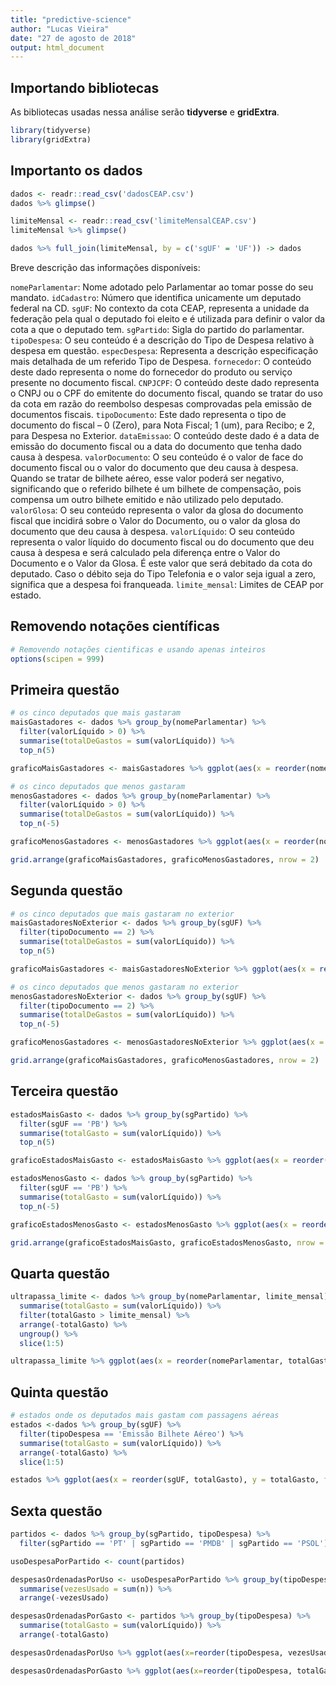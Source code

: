 ```yaml
---
title: "predictive-science"
author: "Lucas Vieira"
date: "27 de agosto de 2018"
output: html_document
---
```


## Importando bibliotecas

As bibliotecas usadas nessa análise serão **tidyverse** e **gridExtra**.

```r
library(tidyverse)
library(gridExtra)
```

## Importanto os dados

```r
dados <- readr::read_csv('dadosCEAP.csv')
dados %>% glimpse()

limiteMensal <- readr::read_csv('limiteMensalCEAP.csv')
limiteMensal %>% glimpse()

dados %>% full_join(limiteMensal, by = c('sgUF' = 'UF')) -> dados
```

Breve descrição das informações disponíveis:

`nomeParlamentar`: Nome adotado pelo Parlamentar ao tomar posse do seu mandato.
`idCadastro`: Número que identifica unicamente um deputado federal na CD.
`sgUF`: No contexto da cota CEAP, representa a unidade da federação pela qual o deputado foi eleito e é utilizada para definir o valor da cota a que o deputado tem.
`sgPartido`: Sigla do partido do parlamentar.
`tipoDespesa`: O seu conteúdo é a descrição do Tipo de Despesa relativo à despesa em questão.
`especDespesa`: Representa a descrição  especificação mais detalhada de um referido Tipo de Despesa.
`fornecedor`: O conteúdo deste dado representa o nome do fornecedor do produto ou serviço presente no documento fiscal.
`CNPJCPF`: O conteúdo deste dado representa o CNPJ ou o CPF do emitente do documento fiscal, quando se tratar do uso da cota em razão do reembolso despesas comprovadas pela emissão de documentos fiscais.
`tipoDocumento`: Este dado representa o tipo de documento do fiscal – 0 (Zero), para Nota Fiscal; 1 (um), para Recibo; e 2, para Despesa no Exterior.
`dataEmissao`: O conteúdo deste dado é a data de emissão do documento fiscal ou a data do documento que tenha dado causa à despesa.
`valorDocumento`: O seu conteúdo é o valor de face do documento fiscal ou o valor do documento que deu causa à despesa. Quando se tratar de bilhete aéreo, esse valor poderá ser negativo, significando que o referido bilhete é um bilhete de compensação, pois compensa um outro bilhete emitido e não utilizado pelo deputado.
`valorGlosa`: O seu conteúdo representa o valor da glosa do documento fiscal que incidirá sobre o Valor do Documento, ou o valor da glosa do documento que deu causa à despesa.
`valorLíquido`: O seu conteúdo representa o valor líquido do documento fiscal ou do documento que deu causa à despesa e será calculado pela diferença entre o Valor do Documento e o Valor da Glosa. É este valor que será debitado da cota do deputado. Caso o débito seja do Tipo Telefonia e o valor seja igual a zero, significa que a despesa foi franqueada.
`limite_mensal`: Limites de CEAP por estado.

## Removendo notações científicas

```r
# Removendo notações cientificas e usando apenas inteiros
options(scipen = 999)
```

## Primeira questão

```r
# os cinco deputados que mais gastaram
maisGastadores <- dados %>% group_by(nomeParlamentar) %>% 
  filter(valorLíquido > 0) %>%
  summarise(totalDeGastos = sum(valorLíquido)) %>% 
  top_n(5)

graficoMaisGastadores <- maisGastadores %>% ggplot(aes(x = reorder(nomeParlamentar, totalDeGastos), y=totalDeGastos, fill=nomeParlamentar)) + labs(x='Deputados', y='Gasto total') + geom_col(width = 0.7) + coord_flip() + guides(fill = guide_legend('Deputados'))

# os cinco deputados que menos gastaram
menosGastadores <- dados %>% group_by(nomeParlamentar) %>% 
  filter(valorLíquido > 0) %>%
  summarise(totalDeGastos = sum(valorLíquido)) %>% 
  top_n(-5)

graficoMenosGastadores <- menosGastadores %>% ggplot(aes(x = reorder(nomeParlamentar, totalDeGastos), y = totalDeGastos, fill=nomeParlamentar)) + labs(x='Deputados', y='Gasto total') + geom_col(width = 0.7) + coord_flip() + guides(fill = guide_legend('Deputados'))

grid.arrange(graficoMaisGastadores, graficoMenosGastadores, nrow = 2)
```

## Segunda questão

```r
# os cinco deputados que mais gastaram no exterior
maisGastadoresNoExterior <- dados %>% group_by(sgUF) %>% 
  filter(tipoDocumento == 2) %>%
  summarise(totalDeGastos = sum(valorLíquido)) %>% 
  top_n(5)

graficoMaisGastadores <- maisGastadoresNoExterior %>% ggplot(aes(x = reorder(sgUF, totalDeGastos), y=totalDeGastos, fill=sgUF)) + labs(x='Estados', y='Gasto total') + geom_col(width = 0.7) + coord_flip() + guides(fill = guide_legend('Estados'))

# os cinco deputados que menos gastaram no exterior
menosGastadoresNoExterior <- dados %>% group_by(sgUF) %>% 
  filter(tipoDocumento == 2) %>%
  summarise(totalDeGastos = sum(valorLíquido)) %>% 
  top_n(-5)

graficoMenosGastadores <- menosGastadoresNoExterior %>% ggplot(aes(x = reorder(sgUF, totalDeGastos), y=totalDeGastos, fill=sgUF)) + labs(x='Estados', y='Gasto total') + geom_col(width = 0.7) + coord_flip() + guides(fill = guide_legend('Estados'))

grid.arrange(graficoMaisGastadores, graficoMenosGastadores, nrow = 2)
```

## Terceira questão

```r
estadosMaisGasto <- dados %>% group_by(sgPartido) %>%
  filter(sgUF == 'PB') %>%
  summarise(totalGasto = sum(valorLíquido)) %>% 
  top_n(5)

graficoEstadosMaisGasto <- estadosMaisGasto %>% ggplot(aes(x = reorder(sgPartido, totalGasto), y = totalGasto, fill = sgPartido)) + labs(x='Partidos', y='Gasto total', title='Estados onde parlamentares mais usam CEAP') + geom_col(width = 0.7) + coord_flip() + guides(fill = guide_legend('Partidos'))

estadosMenosGasto <- dados %>% group_by(sgPartido) %>%
  filter(sgUF == 'PB') %>%
  summarise(totalGasto = sum(valorLíquido)) %>% 
  top_n(-5)

graficoEstadosMenosGasto <- estadosMenosGasto %>% ggplot(aes(x = reorder(sgPartido, totalGasto), y = totalGasto, fill = sgPartido)) + labs(x='Partidos', y='Gasto total', title='Estados onde parlamentares menos usam CEAP') + geom_col(width = 0.7) + coord_flip() + guides(fill = guide_legend('Partidos'))

grid.arrange(graficoEstadosMaisGasto, graficoEstadosMenosGasto, nrow = 2)
```

## Quarta questão

```r
ultrapassa_limite <- dados %>% group_by(nomeParlamentar, limite_mensal) %>% 
  summarise(totalGasto = sum(valorLíquido)) %>% 
  filter(totalGasto > limite_mensal) %>% 
  arrange(-totalGasto) %>% 
  ungroup() %>% 
  slice(1:5)

ultrapassa_limite %>% ggplot(aes(x = reorder(nomeParlamentar, totalGasto), y = totalGasto, fill = nomeParlamentar)) + labs(x='Deputados', y='Gasto total') + geom_col(width = 0.7) + coord_flip() + guides(fill = guide_legend('Deputados'))
```

## Quinta questão

```r
# estados onde os deputados mais gastam com passagens aéreas
estados <-dados %>% group_by(sgUF) %>%
  filter(tipoDespesa == 'Emissão Bilhete Aéreo') %>%
  summarise(totalGasto = sum(valorLíquido)) %>%
  arrange(-totalGasto) %>%
  slice(1:5)

estados %>% ggplot(aes(x = reorder(sgUF, totalGasto), y = totalGasto, fill = sgUF)) + labs(x='Estados', y='Gasto total') + geom_col(width = 0.7) + coord_flip() + guides(fill = guide_legend('Estados'))
```

## Sexta questão

```r
partidos <- dados %>% group_by(sgPartido, tipoDespesa) %>% 
  filter(sgPartido == 'PT' | sgPartido == 'PMDB' | sgPartido == 'PSOL')

usoDespesaPorPartido <- count(partidos)

despesasOrdenadasPorUso <- usoDespesaPorPartido %>% group_by(tipoDespesa) %>% 
  summarise(vezesUsado = sum(n)) %>% 
  arrange(-vezesUsado)

despesasOrdenadasPorGasto <- partidos %>% group_by(tipoDespesa) %>% 
  summarise(totalGasto = sum(valorLíquido)) %>% 
  arrange(-totalGasto)

despesasOrdenadasPorUso %>% ggplot(aes(x=reorder(tipoDespesa, vezesUsado), y=vezesUsado)) + labs(x = "Tipo da Despesa", y = "Total Gasto")+ geom_point(size=3) + geom_segment(aes(x=tipoDespesa, xend=tipoDespesa, y=0, yend=vezesUsado)) +    labs(title="Despesas que mais utilizadas pelos deputados dos partidos(PT, PMDB, PSOL)", subtitle="Tipo da Despesa Vs Vezes usado", caption="source: dados") + coord_flip()

despesasOrdenadasPorGasto %>% ggplot(aes(x=reorder(tipoDespesa, totalGasto), y=totalGasto)) + labs(x = "Tipo da Despesa", y = "Total Gasto")+ geom_point(size=3) + geom_segment(aes(x=tipoDespesa, xend=tipoDespesa, y=0, yend=totalGasto)) +    labs(title="Despesas que mais custosas utilizadas pelos deputados dos partidos(PT, PMDB, PSOL)", subtitle="Tipo da Despesa Vs Total Gasto", caption="source: dados") + coord_flip()
```
